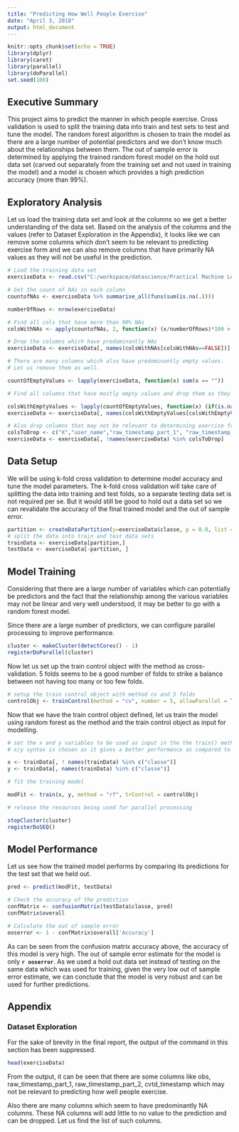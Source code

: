 ```yaml
---
title: "Predicting How Well People Exercise"
date: "April 3, 2018"
output: html_document
---
```


```r
knitr::opts_chunk$set(echo = TRUE)
library(dplyr)
library(caret)
library(parallel)
library(doParallel)
set.seed(100)
```

## Executive Summary

This project aims to predict the manner in which people exercise. Cross validation is used to split the training data into train and test sets to test and tune the model. The random forest algorithm is chosen to train the model as there are a large number of potential predictors and we don't know much about the relationships between them. The out of sample error is determined by applying the trained random forest model on the hold out data set (carved out separately from the training set and not used in training the model) and a model is chosen which provides a high prediction accuracy (more than 99%).   

## Exploratory Analysis

Let us load the training data set and look at the columns so we get a better understanding of the data set. Based on the analysis of the columns and the values (refer to Dataset Exploration in the Appendix), it looks like we can remove some columns which don't seem to be relevant to predicting exercise form and we can also remove columns that have primarily NA values as they will not be useful in the prediction. 

```r
# Load the training data set
exerciseData <- read.csv("C:/workspace/datascience/Practical Machine Learning/Course Assignment/pml-training.csv")

# Get the count of NAs in each column
countofNAs <- exerciseData %>% summarise_all(funs(sum(is.na(.))))

numberOfRows <- nrow(exerciseData)

# Find all cols that have more than 90% NAs
colsWithNAs <- apply(countofNAs, 2, function(x) (x/numberOfRows)*100 > 90)

# Drop the columns which have predominantly NAs
exerciseData <- exerciseData[, names(colsWithNAs[colsWithNAs==FALSE])]

# There are many columns which also have predominantly empty values. 
# Let us remove them as well.

countOfEmptyValues <- lapply(exerciseData, function(x) sum(x == ""))

# Find all columns that have mostly empty values and drop them as they will not be much helpful in our analysis and will make the model noisy

colsWithEmptyValues <- lapply(countOfEmptyValues, function(x) (if(is.na(x)) { TRUE }  else {(x/numberOfRows)*100 > 90}))
exerciseData <- exerciseData[, names(colsWithEmptyValues[colsWithEmptyValues==FALSE])]

# Also drop columns that may not be relevant to determining exercise form
colsToDrop <- c("X","user_name","raw_timestamp_part_1", "raw_timestamp_part_2", "cvtd_timestamp")
exerciseData <- exerciseData[, !names(exerciseData) %in% colsToDrop]
```
## Data Setup

We will be using k-fold cross validation to determine model accuracy and tune the model parameters. The k-fold cross validation will take care of splitting the data into training and test folds, so a separate testing data set is not required per se. But it would still be good to hold out a data set so we can revalidate the accuracy of the final trained model and the out of sample error.

```r
partition <- createDataPartition(y=exerciseData$classe, p = 0.8, list = FALSE)
# split the data into train and test data sets
trainData <- exerciseData[partition,]
testData <- exerciseData[-partition, ]

```

## Model Training

Considering that there are a large number of variables which can potentially be predictors and the fact that the relationship among the various variables may not be linear and very well understood, it may be better to go with a random forest model.

Since there are a large number of predictors, we can configure parallel processing to improve performance.

```r
cluster <- makeCluster(detectCores() - 1)
registerDoParallel(cluster)
```

Now let us set up the train control object with the method as cross-validation. 5 folds seems to be a good number of folds to strike a balance between not having too many or too few folds.

```r
# setup the train control object with method cv and 5 folds
controlObj <- trainControl(method = "cv", number = 5, allowParallel = TRUE)

```

Now that we have the train control object defined, let us train the model using random forest as the method and the train control object as input for modelling.

```r
# set the x and y variables to be used as input in the the train() method.
# x/y syntax is chosen as it gives a better performance as compared to the syntax with ~ format

x <- trainData[, ! names(trainData) %in% c("classe")]
y <- trainData[, names(trainData) %in% c("classe")]

# fit the training model

modFit <- train(x, y, method = "rf", trControl = controlObj)

# release the resources being used for parallel processing

stopCluster(cluster)
registerDoSEQ()

```

## Model Performance

Let us see how the trained model performs by comparing its predictions for the test set that we held out.

```r
pred <- predict(modFit, testData)

# Check the accuracy of the prediction
confMatrix <- confusionMatrix(testData$classe, pred)
confMatrix$overall

# Calculate the out of sample error
ooserror <- 1 - confMatrix$overall['Accuracy']

```

As can be seen from the confusion matrix accuracy above, the accuracy of this model is very high. The out of sample error estimate for the model is only **`r ooserror`**. As we used a hold out data set instead of testing on the same data which was used for training, given the very low out of sample error estimate, we can conclude that the model is very robust and can be used for further predictions.

## Appendix

### Dataset Exploration

For the sake of brevity in the final report, the output of the command in this section has been suppressed.

```r
head(exerciseData)

```
From the output, it can be seen that there are some columns like obs, raw_timestamp_part_1, raw_timestamp_part_2, cvtd_timestamp which may not be relevant to predicting how well people exercise.

Also there are many columns which seem to have predominantly NA columns. These NA columns will add little to no value to the prediction and can be dropped. Let us find the list of such columns.
